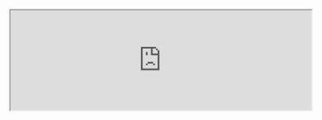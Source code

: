 <Section dark={true}>

  <HomepageFeaturedContent title="Animated math" show_latest_video={true}>
    <HomepageFeaturedItem
      lesson="neural-networks"
      caption="Learn how neural networks work"
      interactive_src="lessons/2017/neural-networks/neural-network-interactive/index"
    />
    <HomepageFeaturedItem
      lesson="vectors"
      caption="Learn how to visualize linear algebra"
      video_src="eola-preview.mp4"
      link="/topics/linear-algebra"
    />
    <HomepageFeaturedItem
      lesson="essence-of-calculus"
      caption="Learn the essence of calculus"
      video_src="../content/lessons/2017/derivatives-power-rule/figures/5.20-6.20-trimmed.mp4#t=0.001"
      link="/topics/calculus"
    />
    <HomepageFeaturedItem
      lesson="clacks"
      caption="Learn how sliding blocks compute an unexpected constant"
      video_src="clacks.mp4"
    />
    <HomepageFeaturedItem
      lesson="fourier-series"
      caption="Learn how this animation relates to the physics of heat"
      video_src="fourier-pi.mp4"
    />
    <HomepageFeaturedItem
      lesson="prime-spirals"
      caption="Learn why polar plots of primes form these spirals"
      video_src="prime-spirals.mp4"
    />
    <HomepageFeaturedItem
      lesson="inscribed-rectangle-problem"
      caption="Learn how topology is used to solve problems"
      video_src="sudanese-band-loop.mp4"
    />
    <HomepageFeaturedItem
      lesson="sphere-area"
      caption="Learn how a sphere's surface area relates to its shadow"
      video_src="sphere-area.mp4"
    />
    <HomepageFeaturedItem
      lesson=""
      caption=""
      image_src="/featured-content/pi-comment.svg"
    />
  </HomepageFeaturedContent>
</Section>

<div />

<Section id="lessons">

<LessonGallery show="topic"/>

</Section>

<Section>

<iframe src="https://3blue1brown.substack.com/embed" width="540" height="180" />

</Section>

<Section width="narrow">

## Funded by viewers

<PreviewText>

In 2018, I did what many of my YouTube colleagues think is mildly crazy, and stopped doing video sponsorships.  Sponsorships account for most income for many YouTubers, but I don't want to be an "influencer".  I feel proudest of a video when its sole focus is the lesson at hand, and if whatever limited influence I have over the viewer is not sold to a third-party, but is directed towards making that viewer love math.

I wrote [more detailed thoughts](https://www.patreon.com/posts/going-sponsor-19586800) about it at the time. To put it shortly, with an ad-dominant model, the determinant of success is how many people watch a video. With a direct-payment model, the key question is whether those watching find it valuable enough to pay for.

The most straightforward business model based on direct funding is to sell the content. Perhaps some lessons are free, but others are behind a paywall. If this channel were just about entertainment, I would probably do that. However, given the goals of education and inspiring more people to love math, I also place a high premium on ensuring that these lessons are freely available to all who may enjoy them.

So here's the deal. Viewers will never have to pay for any videos; everything I produce will always be free. These videos will also not have any integrated brand deals; their sole focus will be the lesson at hand. However, this only works if some viewers choose to pay for them, despite having no obligation to do so.

<Center>
  <Clickable
    link="https://www.patreon.com/3blue1brown"
    icon="fab fa-patreon"
    text="Join on Patreon"
    design="rounded"
  />
</Center>

There are perks. Those who support will see content early, and those who give especially generously will have their names included at the end of videos they support. But more than anything, the feedback I get from channel supporters is that they joined because they wanted to help keep the lessons going.

Most of us find it normal to pay for textbooks and to pay (often handsomely) for courses. If you find these videos to bring value to your life comparable to that of a textbook or course, and if you have the disposable income to spare some funds, it would mean a lot to me if you'd consider joining those who made the choice to pay for them.

This funding also helps to support side projects associated with the channel, such as the written and interactive adaptations of many videos on this website, or the Summer of Math Exposition. The open-source project manim underlying the channel could be considered another such side project. However, it's worth noting that the most user-friendly version of it is the community edition, which is maintained by a group outside of 3b1b.

### One-time contributions

If you’re uncomfortable with monthly support, there’s also [PayPal](https://www.paypal.me/3Blue1Brown), some [crypto addresses](https://www.3blue1brown.com/crypto), and a [store](https://www.3blue1brown.com/store). Just know that the Patreon page is where all supporter benefits, like early releases, are organized and published, and that monthly support is most helpful for planning future projects.

</PreviewText>

</Section>
